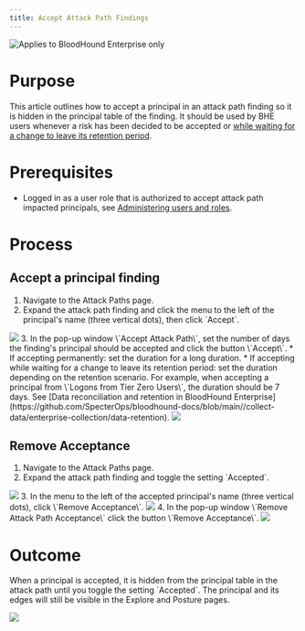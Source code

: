 ---
title: Accept Attack Path Findings
---

<img noZoom src="/assets/enterprise-edition-pill-tag.svg" alt="Applies to BloodHound Enterprise only"/>

Purpose
=======

This article outlines how to accept a principal in an attack path finding so it is hidden in the principal table of the finding. It should be used by BHE users whenever a risk has been decided to be accepted or [while waiting for a change to leave its retention period](https://github.com/SpecterOps/bloodhound-docs/blob/main//collect-data/enterprise-collection/data-retention).

Prerequisites
=============

* Logged in as a user role that is authorized to accept attack path impacted principals, see [Administering users and roles](https://github.com/SpecterOps/bloodhound-docs/blob/main//manage-bloodhound/auth/users-and-roles).

Process
=======

Accept a principal finding
--------------------------

1.  Navigate to the Attack Paths page.
2.  Expand the attack path finding and click the menu to the left of the principal's name (three vertical dots), then click \`Accept\`.
<Frame>
  <img src="/assets/image1-19.png"/>
</Frame>
3.  In the pop-up window \`Accept Attack Path\`, set the number of days the finding's principal should be accepted and click the button \`Accept\`.
    * If accepting permanently: set the duration for a long duration.
    * If accepting while waiting for a change to leave its retention period: set the duration depending on the retention scenario. For example, when accepting a principal from \`Logons from Tier Zero Users\`, the duration should be 7 days. See [Data reconciliation and retention in BloodHound Enterprise](https://github.com/SpecterOps/bloodhound-docs/blob/main//collect-data/enterprise-collection/data-retention).
<Frame>
  <img src="/assets/image1-20.png"/>
</Frame>

Remove Acceptance
------------------

1.  Navigate to the Attack Paths page.
2.  Expand the attack path finding and toggle the setting \`Accepted\`.
<Frame>
  <img src="/assets/image1-21.png"/>
</Frame>
3.  In the menu to the left of the accepted principal's name (three vertical dots), click \`Remove Acceptance\`.
<Frame>
  <img src="/assets/image1-22.png"/>
</Frame>
4.  In the pop-up window \`Remove Attack Path Acceptance\` click the button \`Remove Acceptance\`.
<Frame>
  <img src="/assets/image1-23.png"/>
</Frame>

Outcome
=======

When a principal is accepted, it is hidden from the principal table in the attack path until you toggle the setting \`Accepted\`. The principal and its edges will still be visible in the Explore and Posture pages.

<Frame>
  <img src="/assets/image1-21.png"/>
</Frame>
